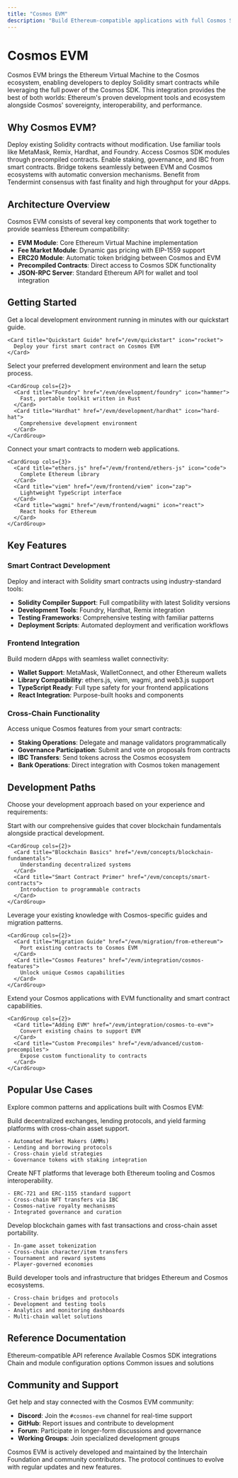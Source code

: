 ```yaml
---
title: "Cosmos EVM"
description: "Build Ethereum-compatible applications with full Cosmos SDK integration"
---
```


# Cosmos EVM

Cosmos EVM brings the Ethereum Virtual Machine to the Cosmos ecosystem, enabling developers to deploy Solidity smart contracts while leveraging the full power of the Cosmos SDK. This integration provides the best of both worlds: Ethereum's proven development tools and ecosystem alongside Cosmos' sovereignty, interoperability, and performance.

## Why Cosmos EVM?

<CardGroup cols={2}>
  <Card title="Ethereum Compatibility" icon="ethereum">
    Deploy existing Solidity contracts without modification. Use familiar tools like MetaMask, Remix, Hardhat, and Foundry.
  </Card>
  <Card title="Cosmos Integration" icon="atom">
    Access Cosmos SDK modules through precompiled contracts. Enable staking, governance, and IBC from smart contracts.
  </Card>
  <Card title="Cross-Chain Assets" icon="arrow-right-arrow-left">
    Bridge tokens seamlessly between EVM and Cosmos ecosystems with automatic conversion mechanisms.
  </Card>
  <Card title="High Performance" icon="gauge-high">
    Benefit from Tendermint consensus with fast finality and high throughput for your dApps.
  </Card>
</CardGroup>

## Architecture Overview

Cosmos EVM consists of several key components that work together to provide seamless Ethereum compatibility:

- **EVM Module**: Core Ethereum Virtual Machine implementation
- **Fee Market Module**: Dynamic gas pricing with EIP-1559 support  
- **ERC20 Module**: Automatic token bridging between Cosmos and EVM
- **Precompiled Contracts**: Direct access to Cosmos SDK functionality
- **JSON-RPC Server**: Standard Ethereum API for wallet and tool integration

## Getting Started

<Steps>
  <Step title="Quick Setup">
    Get a local development environment running in minutes with our quickstart guide.
    
    <Card title="Quickstart Guide" href="/evm/quickstart" icon="rocket">
      Deploy your first smart contract on Cosmos EVM
    </Card>
  </Step>
  <Step title="Choose Your Tools">
    Select your preferred development environment and learn the setup process.
    
    <CardGroup cols={2}>
      <Card title="Foundry" href="/evm/development/foundry" icon="hammer">
        Fast, portable toolkit written in Rust
      </Card>
      <Card title="Hardhat" href="/evm/development/hardhat" icon="hard-hat">
        Comprehensive development environment
      </Card>
    </CardGroup>
  </Step>
  <Step title="Build Your Frontend">
    Connect your smart contracts to modern web applications.
    
    <CardGroup cols={3}>
      <Card title="ethers.js" href="/evm/frontend/ethers-js" icon="code">
        Complete Ethereum library
      </Card>
      <Card title="viem" href="/evm/frontend/viem" icon="zap">
        Lightweight TypeScript interface
      </Card>
      <Card title="wagmi" href="/evm/frontend/wagmi" icon="react">
        React hooks for Ethereum
      </Card>
    </CardGroup>
  </Step>
</Steps>

## Key Features

### Smart Contract Development

Deploy and interact with Solidity smart contracts using industry-standard tools:

- **Solidity Compiler Support**: Full compatibility with latest Solidity versions
- **Development Tools**: Foundry, Hardhat, Remix integration
- **Testing Frameworks**: Comprehensive testing with familiar patterns
- **Deployment Scripts**: Automated deployment and verification workflows

### Frontend Integration

Build modern dApps with seamless wallet connectivity:

- **Wallet Support**: MetaMask, WalletConnect, and other Ethereum wallets
- **Library Compatibility**: ethers.js, viem, wagmi, and web3.js support
- **TypeScript Ready**: Full type safety for your frontend applications
- **React Integration**: Purpose-built hooks and components

### Cross-Chain Functionality

Access unique Cosmos features from your smart contracts:

- **Staking Operations**: Delegate and manage validators programmatically
- **Governance Participation**: Submit and vote on proposals from contracts
- **IBC Transfers**: Send tokens across the Cosmos ecosystem
- **Bank Operations**: Direct integration with Cosmos token management

## Development Paths

Choose your development approach based on your experience and requirements:

<Tabs>
  <Tab title="New to Blockchain">
    Start with our comprehensive guides that cover blockchain fundamentals alongside practical development.
    
    <CardGroup cols={2}>
      <Card title="Blockchain Basics" href="/evm/concepts/blockchain-fundamentals">
        Understanding decentralized systems
      </Card>
      <Card title="Smart Contract Primer" href="/evm/concepts/smart-contracts">
        Introduction to programmable contracts
      </Card>
    </CardGroup>
  </Tab>
  
  <Tab title="Ethereum Developer">
    Leverage your existing knowledge with Cosmos-specific guides and migration patterns.
    
    <CardGroup cols={2}>
      <Card title="Migration Guide" href="/evm/migration/from-ethereum">
        Port existing contracts to Cosmos EVM
      </Card>
      <Card title="Cosmos Features" href="/evm/integration/cosmos-features">
        Unlock unique Cosmos capabilities
      </Card>
    </CardGroup>
  </Tab>
  
  <Tab title="Cosmos Developer">
    Extend your Cosmos applications with EVM functionality and smart contract capabilities.
    
    <CardGroup cols={2}>
      <Card title="Adding EVM" href="/evm/integration/cosmos-to-evm">
        Convert existing chains to support EVM
      </Card>
      <Card title="Custom Precompiles" href="/evm/advanced/custom-precompiles">
        Expose custom functionality to contracts
      </Card>
    </CardGroup>
  </Tab>
</Tabs>

## Popular Use Cases

Explore common patterns and applications built with Cosmos EVM:

<AccordionGroup>
  <Accordion title="DeFi Applications">
    Build decentralized exchanges, lending protocols, and yield farming platforms with cross-chain asset support.
    
    - Automated Market Makers (AMMs)
    - Lending and borrowing protocols  
    - Cross-chain yield strategies
    - Governance tokens with staking integration
  </Accordion>
  
  <Accordion title="NFT Marketplaces">
    Create NFT platforms that leverage both Ethereum tooling and Cosmos interoperability.
    
    - ERC-721 and ERC-1155 standard support
    - Cross-chain NFT transfers via IBC
    - Cosmos-native royalty mechanisms
    - Integrated governance and curation
  </Accordion>
  
  <Accordion title="Gaming Applications">
    Develop blockchain games with fast transactions and cross-chain asset portability.
    
    - In-game asset tokenization
    - Cross-chain character/item transfers
    - Tournament and reward systems
    - Player-governed economies
  </Accordion>
  
  <Accordion title="Infrastructure Tools">
    Build developer tools and infrastructure that bridges Ethereum and Cosmos ecosystems.
    
    - Cross-chain bridges and protocols
    - Development and testing tools
    - Analytics and monitoring dashboards
    - Multi-chain wallet solutions
  </Accordion>
</AccordionGroup>

## Reference Documentation

<CardGroup cols={2}>
  <Card title="JSON-RPC API" href="/evm/reference/json-rpc" icon="server">
    Ethereum-compatible API reference
  </Card>
  <Card title="Precompiled Contracts" href="/evm/reference/precompiles" icon="microchip">
    Available Cosmos SDK integrations
  </Card>
  <Card title="Configuration" href="/evm/reference/configuration" icon="gear">
    Chain and module configuration options
  </Card>
  <Card title="Troubleshooting" href="/evm/reference/troubleshooting" icon="wrench">
    Common issues and solutions
  </Card>
</CardGroup>

## Community and Support

Get help and stay connected with the Cosmos EVM community:

- **Discord**: Join the `#cosmos-evm` channel for real-time support
- **GitHub**: Report issues and contribute to development
- **Forum**: Participate in longer-form discussions and governance
- **Working Groups**: Join specialized development groups

<Note>
  Cosmos EVM is actively developed and maintained by the Interchain Foundation and community contributors. The protocol continues to evolve with regular updates and new features.
</Note>